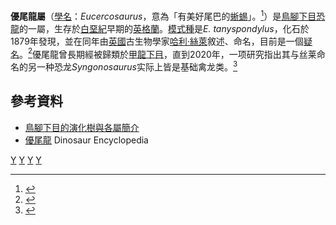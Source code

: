 {{Automatic Taxobox
| taxon = Eucercosaurus
| fossil_range = {{fossil_range|下白堊紀}}
| image = Eucercosaurus tanyspondylus da Seeley.jpg
| image_caption = 優尾龍化石的插圖
| authority = [[哈利·絲萊|Seeley]], 1879
| type_species = '''長椎優尾龍<br>''Eucercosaurus tanyspondylus'''''
| type_species_authority = Seeley, 1879 
}}

'''優尾龍屬'''（[[學名|學名]]：''Eucercosaurus''，意為「有美好尾巴的[[蜥蜴|蜥蜴]]」。<ref>{{Cite web |url=http://www.paleofile.com/Dinosaurs/Armor/Eucercosaurus.asp |title=存档副本 |accessdate=2020-10-17 |archive-date=2020-10-17 |archive-url=https://web.archive.org/web/20201017214359/http://www.paleofile.com/Dinosaurs/Armor/Eucercosaurus.asp |dead-url=no }}</ref>）是[[鳥腳下目|鳥腳下目]][[恐龍|恐龍]]的一屬，生存於[[白堊紀|白堊紀]]早期的[[英格蘭|英格蘭]]。[[模式種|模式種]]是''E. tanyspondylus''，化石於1879年發現，並在同年由[[英國|英國]]古生物學家[[哈利·絲萊|哈利·絲萊]]敘述、命名，目前是一個[[疑名|疑名]]。<ref>{{Cite journal|last=Seeley|first=H.G.|date=1879|title=On the Dinosauria of the Cambridge Greensand|journal=Quarterly Journal of the Geological Society|volume=35|issue=1–4|pages=591–636|doi=10.1144/GSL.JGS.1879.035.01-04.42|s2cid=129277596|issn=0370-291X|url=https://zenodo.org/record/2210518|access-date=2020-10-17|archive-date=2020-10-09|archive-url=https://web.archive.org/web/20201009162317/https://zenodo.org/record/2210518|dead-url=no}}</ref>優尾龍曾長期經被歸類於[[甲龍下目|甲龍下目]]，直到2020年，一项研究指出其与丝莱命名的另一种恐龙''Syngonosaurus''实际上皆是基础禽龙类。<ref>{{Cite journal|last=Barrett|first=Paul M.|last2=Bonsor|first2=Joseph A.|date=2020|title=A revision of the non-avian dinosaurs ''Eucercosaurus tanyspondylus'' and ''Syngonosaurus macrocercus'' from the Cambridge Greensand, UK|url=https://linkinghub.elsevier.com/retrieve/pii/S0195667120303244|journal=Cretaceous Research|language=en|pages=104638|doi=10.1016/j.cretres.2020.104638|access-date=2020-10-17|archive-date=2020-09-15|archive-url=https://web.archive.org/web/20200915095737/https://linkinghub.elsevier.com/retrieve/pii/S0195667120303244|dead-url=no}}</ref>

==參考資料==
{{reflist}}
*[https://web.archive.org/web/20130927064547/http://www.thescelosaurus.com/ornithopoda.htm 鳥腳下目的演化樹與各屬簡介]
*[http://web.me.com/dinoruss/de_4/5a8effa.htm 優尾龍] {{Wayback|url=http://web.me.com/dinoruss/de_4/5a8effa.htm |date=20090922101109 }} Dinosaur Encyclopedia
{{鳥腳亞目|R.}}
{{Taxonbar|from=Q1656790}}

[[Category:鳥腳下目|Y]]
[[Category:下白堊紀恐龍|Y]]
[[Category:歐洲恐龍|Y]]
[[Category:可疑的恐龍|Y]]


{{dinosaur-stub}}